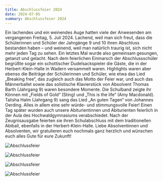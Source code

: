 ```yaml
---
title: Abschlussfeier 2024
date: 2024-07-05
summary: Abschlussfeier 2024
---
```


Ein lachendes und ein weinendes Auge hatten viele der Anwesenden am vergangenen Freitag, 5. Juli 2024. Lachend, weil man sich freut, dass die Schülerinnen und Schüler der Jahrgänge 9 und 10 ihren Abschluss bestanden haben – und weinend, weil man natürlich traurig ist, sich nicht mehr jeden Tag zu sehen. Ein letztes Mal wurde also gemeinsam gesungen, getanzt und gelacht. Nach dem feierlichen Einmarsch der Abschlussschüler begrüßte sogar ein schottischer Dudelsackspieler die Gäste, die in der Herbert-Klein-Halle in Wadern versammelt waren. Highlights waren aber ebenso die Beiträge der Schülerinnen und Schüler, wie etwa das Lied „Breaking free“, das zugleich auch das Motto der Feier war, und auch das Männerballet sowie das solistische Klavierstück von Absolvent Thomas Barth (Jahrgang 9) waren besondere Momente. Die Schulband zeigte ihr Können mit „Fields of Gold“ (Sting) und „This is the life“ (Amy Macdonald). Talisha Halm (Jahrgang 9) sang das Lied „An guten Tagen“ von Johannes Oerding. Alles in allem eine sehr würde- und stimmungsvolle Feier! Einen Tag später wurden auch unsere Abiturientinnen und Abiturienten feierlich in der Aula des Hochwaldgymnasiums verabschiedet. Nach der Zeugnisausgabe feierten sie ihren Schulabschluss mit dem traditionellen Abiball, ebenfalls in der Herbert-Klein-Halle. Liebe Absolventinnen und Absolventen, wir gratulieren euch nochmals ganz herzlich und wünschen euch alles Gute für eure Zukunft!  

![Abschlussfeier](abschlussfeier-2024-1.jpg)

![Abschlussfeier](abschlussfeier-2024-2.jpg)

![Abschlussfeier](abschlussfeier-2024-3.jpg)

![Abschlussfeier](abschlussfeier-2024-4.jpg)

